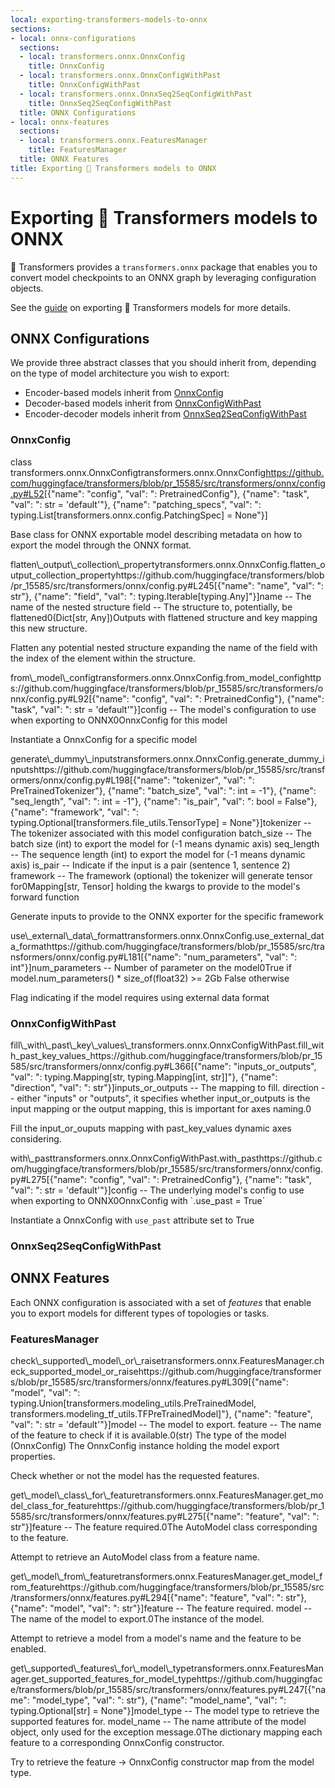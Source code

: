 ```yaml
---
local: exporting-transformers-models-to-onnx
sections:
- local: onnx-configurations
  sections:
  - local: transformers.onnx.OnnxConfig
    title: OnnxConfig
  - local: transformers.onnx.OnnxConfigWithPast
    title: OnnxConfigWithPast
  - local: transformers.onnx.OnnxSeq2SeqConfigWithPast
    title: OnnxSeq2SeqConfigWithPast
  title: ONNX Configurations
- local: onnx-features
  sections:
  - local: transformers.onnx.FeaturesManager
    title: FeaturesManager
  title: ONNX Features
title: Exporting 🤗 Transformers models to ONNX
---
```

<script>
</script>
<!--Copyright 2020 The HuggingFace Team. All rights reserved.

Licensed under the Apache License, Version 2.0 (the "License"); you may not use this file except in compliance with
the License. You may obtain a copy of the License at

http://www.apache.org/licenses/LICENSE-2.0

Unless required by applicable law or agreed to in writing, software distributed under the License is distributed on
an "AS IS" BASIS, WITHOUT WARRANTIES OR CONDITIONS OF ANY KIND, either express or implied. See the License for the
specific language governing permissions and limitations under the License.
-->

<h1 id="exporting-transformers-models-to-onnx">Exporting 🤗 Transformers models to ONNX</h1>

🤗 Transformers provides a `transformers.onnx` package that enables you to
convert model checkpoints to an ONNX graph by leveraging configuration objects.

See the [guide](../serialization) on exporting 🤗 Transformers models for more
details.

<h2 id="onnx-configurations">ONNX Configurations</h2>

We provide three abstract classes that you should inherit from, depending on the
type of model architecture you wish to export:

* Encoder-based models inherit from [OnnxConfig](/docs/transformers/pr_15585/en/main_classes/onnx#transformers.onnx.OnnxConfig)
* Decoder-based models inherit from [OnnxConfigWithPast](/docs/transformers/pr_15585/en/main_classes/onnx#transformers.onnx.OnnxConfigWithPast)
* Encoder-decoder models inherit from [OnnxSeq2SeqConfigWithPast](/docs/transformers/pr_15585/en/main_classes/onnx#transformers.onnx.OnnxSeq2SeqConfigWithPast)

<h3 id="transformers.onnx.OnnxConfig">OnnxConfig</h3>

<div class="docstring">

<docstring><name>class transformers.onnx.OnnxConfig</name><anchor>transformers.onnx.OnnxConfig</anchor><source>https://github.com/huggingface/transformers/blob/pr_15585/src/transformers/onnx/config.py#L52</source><parameters>[{"name": "config", "val": ": PretrainedConfig"}, {"name": "task", "val": ": str = 'default'"}, {"name": "patching_specs", "val": ": typing.List[transformers.onnx.config.PatchingSpec] = None"}]</parameters></docstring>

Base class for ONNX exportable model describing metadata on how to export the model through the ONNX format.



<div class="docstring">
<docstring><name>flatten\_output\_collection\_property</name><anchor>transformers.onnx.OnnxConfig.flatten_output_collection_property</anchor><source>https://github.com/huggingface/transformers/blob/pr_15585/src/transformers/onnx/config.py#L245</source><parameters>[{"name": "name", "val": ": str"}, {"name": "field", "val": ": typing.Iterable[typing.Any]"}]</parameters><paramsdesc>name -- The name of the nested structure
field -- The structure to, potentially, be flattened</paramsdesc><paramgroups>0</paramgroups><rettype>(Dict[str, Any])</rettype><retdesc>Outputs with flattened structure and key mapping this new structure.</retdesc></docstring>

Flatten any potential nested structure expanding the name of the field with the index of the element within the
structure.








</div>
<div class="docstring">
<docstring><name>from\_model\_config</name><anchor>transformers.onnx.OnnxConfig.from_model_config</anchor><source>https://github.com/huggingface/transformers/blob/pr_15585/src/transformers/onnx/config.py#L92</source><parameters>[{"name": "config", "val": ": PretrainedConfig"}, {"name": "task", "val": ": str = 'default'"}]</parameters><paramsdesc>config -- The model's configuration to use when exporting to ONNX</paramsdesc><paramgroups>0</paramgroups><retdesc>OnnxConfig for this model</retdesc></docstring>

Instantiate a OnnxConfig for a specific model






</div>
<div class="docstring">
<docstring><name>generate\_dummy\_inputs</name><anchor>transformers.onnx.OnnxConfig.generate_dummy_inputs</anchor><source>https://github.com/huggingface/transformers/blob/pr_15585/src/transformers/onnx/config.py#L198</source><parameters>[{"name": "tokenizer", "val": ": PreTrainedTokenizer"}, {"name": "batch_size", "val": ": int = -1"}, {"name": "seq_length", "val": ": int = -1"}, {"name": "is_pair", "val": ": bool = False"}, {"name": "framework", "val": ": typing.Optional[transformers.file_utils.TensorType] = None"}]</parameters><paramsdesc>tokenizer -- The tokenizer associated with this model configuration
batch_size -- The batch size (int) to export the model for (-1 means dynamic axis)
seq_length -- The sequence length (int) to export the model for (-1 means dynamic axis)
is_pair -- Indicate if the input is a pair (sentence 1, sentence 2)
framework -- The framework (optional) the tokenizer will generate tensor for</paramsdesc><paramgroups>0</paramgroups><retdesc>Mapping[str, Tensor] holding the kwargs to provide to the model's forward function</retdesc></docstring>

Generate inputs to provide to the ONNX exporter for the specific framework






</div>
<div class="docstring">
<docstring><name>use\_external\_data\_format</name><anchor>transformers.onnx.OnnxConfig.use_external_data_format</anchor><source>https://github.com/huggingface/transformers/blob/pr_15585/src/transformers/onnx/config.py#L181</source><parameters>[{"name": "num_parameters", "val": ": int"}]</parameters><paramsdesc>num_parameters -- Number of parameter on the model</paramsdesc><paramgroups>0</paramgroups><retdesc>True if model.num_parameters() * size_of(float32) >= 2Gb False otherwise</retdesc></docstring>

Flag indicating if the model requires using external data format






</div></div>

<h3 id="transformers.onnx.OnnxConfigWithPast">OnnxConfigWithPast</h3>

<div class="docstring">

<div class="docstring">
<docstring><name>fill\_with\_past\_key\_values\_</name><anchor>transformers.onnx.OnnxConfigWithPast.fill_with_past_key_values_</anchor><source>https://github.com/huggingface/transformers/blob/pr_15585/src/transformers/onnx/config.py#L366</source><parameters>[{"name": "inputs_or_outputs", "val": ": typing.Mapping[str, typing.Mapping[int, str]]"}, {"name": "direction", "val": ": str"}]</parameters><paramsdesc>inputs_or_outputs -- The mapping to fill.
direction -- either "inputs" or "outputs", it specifies whether input_or_outputs is the input mapping or the
output mapping, this is important for axes naming.</paramsdesc><paramgroups>0</paramgroups></docstring>

Fill the input_or_ouputs mapping with past_key_values dynamic axes considering.




</div>
<div class="docstring">
<docstring><name>with\_past</name><anchor>transformers.onnx.OnnxConfigWithPast.with_past</anchor><source>https://github.com/huggingface/transformers/blob/pr_15585/src/transformers/onnx/config.py#L275</source><parameters>[{"name": "config", "val": ": PretrainedConfig"}, {"name": "task", "val": ": str = 'default'"}]</parameters><paramsdesc>config -- The underlying model's config to use when exporting to ONNX</paramsdesc><paramgroups>0</paramgroups><retdesc>OnnxConfig with `.use_past = True`</retdesc></docstring>

Instantiate a OnnxConfig with `use_past` attribute set to True






</div></div>

<h3 id="transformers.onnx.OnnxSeq2SeqConfigWithPast">OnnxSeq2SeqConfigWithPast</h3>

<div class="docstring">
</div>

<h2 id="onnx-features">ONNX Features</h2>

Each ONNX configuration is associated with a set of _features_ that enable you
to export models for different types of topologies or tasks.

<h3 id="transformers.onnx.FeaturesManager">FeaturesManager</h3>

<div class="docstring">

<div class="docstring">
<docstring><name>check\_supported\_model\_or\_raise</name><anchor>transformers.onnx.FeaturesManager.check_supported_model_or_raise</anchor><source>https://github.com/huggingface/transformers/blob/pr_15585/src/transformers/onnx/features.py#L309</source><parameters>[{"name": "model", "val": ": typing.Union[transformers.modeling_utils.PreTrainedModel, transformers.modeling_tf_utils.TFPreTrainedModel]"}, {"name": "feature", "val": ": str = 'default'"}]</parameters><paramsdesc>model -- The model to export.
feature -- The name of the feature to check if it is available.</paramsdesc><paramgroups>0</paramgroups><retdesc>(str) The type of the model (OnnxConfig) The OnnxConfig instance holding the model export properties.</retdesc></docstring>

Check whether or not the model has the requested features.






</div>
<div class="docstring">
<docstring><name>get\_model\_class\_for\_feature</name><anchor>transformers.onnx.FeaturesManager.get_model_class_for_feature</anchor><source>https://github.com/huggingface/transformers/blob/pr_15585/src/transformers/onnx/features.py#L275</source><parameters>[{"name": "feature", "val": ": str"}]</parameters><paramsdesc>feature -- The feature required.</paramsdesc><paramgroups>0</paramgroups><retdesc>The AutoModel class corresponding to the feature.</retdesc></docstring>

Attempt to retrieve an AutoModel class from a feature name.






</div>
<div class="docstring">
<docstring><name>get\_model\_from\_feature</name><anchor>transformers.onnx.FeaturesManager.get_model_from_feature</anchor><source>https://github.com/huggingface/transformers/blob/pr_15585/src/transformers/onnx/features.py#L294</source><parameters>[{"name": "feature", "val": ": str"}, {"name": "model", "val": ": str"}]</parameters><paramsdesc>feature -- The feature required.
model -- The name of the model to export.</paramsdesc><paramgroups>0</paramgroups><retdesc>The instance of the model.</retdesc></docstring>

Attempt to retrieve a model from a model's name and the feature to be enabled.






</div>
<div class="docstring">
<docstring><name>get\_supported\_features\_for\_model\_type</name><anchor>transformers.onnx.FeaturesManager.get_supported_features_for_model_type</anchor><source>https://github.com/huggingface/transformers/blob/pr_15585/src/transformers/onnx/features.py#L247</source><parameters>[{"name": "model_type", "val": ": str"}, {"name": "model_name", "val": ": typing.Optional[str] = None"}]</parameters><paramsdesc>model_type -- The model type to retrieve the supported features for.
model_name -- The name attribute of the model object, only used for the exception message.</paramsdesc><paramgroups>0</paramgroups><retdesc>The dictionary mapping each feature to a corresponding OnnxConfig constructor.</retdesc></docstring>

Try to retrieve the feature -> OnnxConfig constructor map from the model type.






</div></div>
